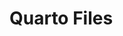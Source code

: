 # Quarto Files {#sec-quarto-files}

<!-- In the chapter on [R Scripts], you learned how to create R scripts -- plain text files that contain R code and comments. These R scripts are kind of a big deal because they give us a simple and effective tool for saving, modifying, and sharing our R code. If it weren't for the existence of [Quarto](https://quarto.org/) files, we would probably do all of the coding in this book using R scripts. However, Quarto files _do_ exist and they are AWESOME! So, we're going to suggest that you use them instead of R scripts the majority of the time. -->

<!-- It's actually kind of difficult for us to _describe_ what a Quarto file is if you've never seen or heard of one before. Therefore, we're going to start with an example and work backwards from there. Figure \@ref(fig:example-quarto) below is a Quarto file. It includes the exact same R code and comments as the example we saw in the chapter on creating R scripts. \@ref(fig:example-script) -->

<!-- ```{r example-quarto, echo=FALSE, fig.cap="Example Quarto file."} -->
<!-- knitr::include_graphics("img/02_part_coding_tools_and_best_practices/02_quarto/example_quarto_file.png") -->
<!-- ``` -->

<!-- [Click here to download the Quarto file](https://www.dropbox.com/scl/fi/f94bvm9tc8uysdn7wdmd1/example_quarto.qmd?rlkey=xph6sib0hwct98rfbumt68600&dl=1) -->

<!-- Notice that the results are embedded directly in the Quarto file immediately below the R code (e.g., between lines 21 and 22)!  -->

<!-- Once **rendered**, the Quarto file creates the HTML file you see below in figure \@ref(fig:rendered-preview). HTML files are what websites are made out of, and we'll walk you through _how_ to create them from Quarto files later in this chapter. -->

<!-- ```{r rendered-preview, echo=FALSE, fig.cap="Preview of HTML file created from a Quarto file."} -->
<!-- knitr::include_graphics("img/02_part_coding_tools_and_best_practices/02_quarto/rendered_preview.png") -->
<!-- ``` -->

<!-- [Click here to download the rendered HTML file](https://www.dropbox.com/scl/fi/ya5b4m6bgr8d8de4ru1sf/example_quarto.html?rlkey=w33jjogy6x1h3m6n5khffzlrh&dl=1). -->

<!-- Notice how everything is nicely formatted and easy to read! -->

<!-- When you create Quarto files on your computer, the rendered HTML file is saved in the same folder by default. \@ref(fig:quarto-files) -->

<!-- ```{r quarto-files, echo=FALSE, fig.cap="Quarto file and rendered HTML file and on MacOS."} -->
<!-- knitr::include_graphics("img/02_part_coding_tools_and_best_practices/02_quarto/quarto_files.png") -->
<!-- ``` -->

<!-- In the figure above, the HTML file is highlighted with a red box and ends with the `.html` file extension. The Quarto file is below the HTML file and ends with the `.qmd` file extension. Both of these files can be modified, saved, and shared with others.  -->

<!-- <p class="warning"> ⚠️**Warning:** HTML documents often require supporting files (e.g., images, CSS style sheets, and JavaScript scripts) to produce the final formatted output you see in the figure \@ref(fig:rendered-preview). Notice that we used the `embed-resources: true` option in our yaml header (yaml headers are described in more detail below). Including that option makes it possible for us to send a single HTML file to others with all the supporting files embedded. Please see the [Quarto documentation](https://quarto.org/docs/output-formats/html-basics#self-contained) for more information about HTML document options. </p> -->

<!-- ## What is Quarto? -->

<!-- There are literally [entire websites](https://quarto.org/) and books about Quarto. Therefore, we're only going to hit some of the highlights in this chapter. As a starting point, you can think of Quarto files as being a mix of R scripts, the R console, and a Microsoft Word or Google Doc document. We say this because:  -->

<!-- * The R code that you would otherwise write in R scripts is written in R **code chunks** when you use Quarto files. In figure \@ref(fig:example-quarto) there are R code chunks at lines 10 to 12, 14 to 16, 18 to 21, 27 to 29, and 33 to 35.     -->

<!-- * Instead of having to flip back and forth between your source pane and your console (or viewer) pane in RStudio, the results from your R code are embedded directly in the Quarto file -- directly below the code that generated them. In figure \@ref(fig:example-quarto) there are embedded results between lines 21 and 22, between lines 29 and 30, and between lines 35 and 36 (not fully visible). -->

<!-- * When creating a document in Microsoft Word or Google Docs, you may format text headings to help organize your document, you may format your text to <span style="color:red;">emphasize</span> _certain_ **words**, you may add tables to help organize concepts or data, you may add links to other resources, and you may add pictures or charts to help you clearly communicate ideas to yourself or others. Similarly, Quarto files allow you to surround your R code with formatted text, tables, links, pictures, and charts directly in your document.    -->

<!-- Even when we don't share our Quarto files with anyone else, we find that the added functionality described above really helps us organize our data analysis more effectively and helps us understand what we were doing if we come back to the analysis at some point in the future. -->

<!-- But, Quarto _really_ shines when we _do_ want to share our analysis or results with others. To get an idea of what we're talking about, please take a look at the [Quarto gallery](https://quarto.org/docs/gallery/) and view some of the amazing things you can do with Quarto. As you can see there, Quarto files mix R code with other kinds of text and media to create documents, websites, presentations, and more. In fact, the book you are reading right now is created with Quarto files! -->

<!-- ## Why use Quarto? -->

<!-- At this point, you may be thinking "Ok, that Quarto gallery has some cool stuff, but it also looks complicated. Why shouldn't I just use a basic R script for the little R program I'm writing?" If that's what you're thinking, you have a valid point. Quarto files are slightly more complicated than basic R scripts. However, after reading the sections below, I think you will find that getting started with Quarto doesn't have to be super complicated and the benefits provided make the initial investment in learning Quarto worth your time. -->

<!-- ## Create a Quarto file -->

<!-- RStudio makes it very easy to create your own Quarto file, of which there are several types. In this chapter, we're going to show you how to create a Quarto file that can be rendered to an HTML file and viewed in your web browser. -->

<!-- The process is actually really similar to the process we used to create an R script. Start by clicking on the icon shown below. \@ref(fig:new_quarto_document_01) -->

<!-- ```{r new-quarto-document-01, echo=FALSE, fig.cap="Click the new file icon."} -->
<!-- knitr::include_graphics("img/02_part_coding_tools_and_best_practices/02_quarto/new_quarto_document_01.png") -->
<!-- ``` -->

<!-- As before, we'll be presented with a dropdown box that lists a bunch of different file types for us to choose from. This time, we'll click `Quarto Document` instead of `R script`. \@ref(fig:new-quarto-document-02)  -->

<!-- ```{r new-quarto-document-02, echo=FALSE, fig.cap="New source file options."} -->
<!-- knitr::include_graphics("img/02_part_coding_tools_and_best_practices/02_quarto/new_quarto_document_02.png") -->
<!-- ``` -->

<!-- Next, a dialogue box will pop up with some options for us. For now, we will just give our Quarto document a super creative title -- "Text Quarto" -- and make sure the default HTML format is selected. Finally, we will click the `Create` button in the bottom right-hand corner of the dialogue box. -->

<!-- ```{r new-quarto-document-03, echo=FALSE, fig.cap="New Quarto document options."} -->
<!-- knitr::include_graphics("img/02_part_coding_tools_and_best_practices/02_quarto/new_quarto_document_03.png") -->
<!-- ``` -->

<!-- A new Quarto file will appear in the RStudio source pane after we click the `Create` button. This Quarto file includes some example text and code meant to help us get started. We are typically going to erase all the example stuff and write our own text and code, but we will use it to highlight some key components of Quarto files for now. \@ref(fig:new-quarto-document-04) -->

<!-- ```{r new-quarto-document-04, echo=FALSE, fig.cap="The 'Test Quarto' file in the RStudio source pane."} -->
<!-- knitr::include_graphics("img/02_part_coding_tools_and_best_practices/02_quarto/new_quarto_document_04.png") -->
<!-- ``` -->

<!-- First, notice lines 1 through 6 in the example above. These lines make up something called the **YAML header** (pronounced yamel). It isn't important for us to know what YAML means, but we do need to know that this is one of the defining features of Quarto files. We'll talk more about the details of the YAML header soon.  -->

<!-- Second, notice lines 16 through 18. These lines make up something called an **R code chunk**. Code chunks in Quarto files always start with three backticks ( ` ) and a pair of curly braces ({}), and they always end with three more backticks. We know that this code chunk contains R code because of the "r" inside of the curly braces. We can also create code chunks that will run other languages (e.g., python), but we won't do that in this book. You can think of each R code chunk as a mini R script. We'll talk more about the details of code chunks soon. -->

<!-- Third, all of the other text is called [Markdown]. In the figure above, the markdown text is just filler text with some basic instructions for users. In a real project we would use formatted text like this to add context around our code. For now, you can think of this as being very similar to the comments we wrote in our R scripts, but markdown allows us to do lots of cool things that the comments in our R scripts aren't able to do. For example, line 6 has a link to a website embedded in it, line 8 includes a heading (i.e., `## Quarto`), and line 14 includes text that is being formatted (the orange text surrounded by two asterisks). In this case, the text is being bolded.  -->

<!-- And that is all we have to do to create a basic Quarto file. Next, we're going to give you a few more details about each of the key components of the Quarto file that we briefly introduced above. -->

<!-- ## YAML headers -->

<!-- The YAML header is unlike anything we've seen before. The YAML header always begins and ends with dash-dash-dash (`---`) typed on its own line (1 & 6 above). \@ref(fig:new-quarto-document-04) The code written inside the YAML header generally falls into two categories: -->

<!-- 1. Values to be rendered in the Quarto file. For example, in figure \@ref(fig:new-quarto-document-04) we told Quarto to title our document "Test Quarto". The title is added to the file by adding the `title` keyword, followed by a colon (`:`), followed by a character string wrapped in quotes. Examples of other values we could have added include `author` and `date`. -->

<!-- 2. Instructions that tell Quarto how to process the file. What do we mean by that? Well, remember the [Quarto gallery](https://quarto.org/docs/gallery/) you saw earlier? That gallery includes Word documents, PDF documents, websites, and more. But all of those different document types started as Quarto file similar to the one in figure \@ref(fig:new-quarto-document-04). Quarto will create a PDF document, a Word document, or a website from the Quarto file based, in part, on the instructions we give it inside the YAML header. For example, the YAML header in figure \@ref(fig:new-quarto-document-04) tells Quarto to create an HTML file from our Quarto file. This output type is selected by adding the `format` keyword, followed by a colon (`:`), followed by the `html` keyword. Further, we added the `embed-resources: true` option to our HTML format. Including that option makes it possible for us to send a single HTML file to others with all the supporting files embedded. -->

<!-- What does an HTML file look like? Well, if you hit the `Render` button in RStudio: -->

<!-- ```{r render, echo=FALSE, fig.cap="RStudio's render button. Only visible when a Quarto file is open."} -->
<!-- knitr::include_graphics("img/02_part_coding_tools_and_best_practices/02_quarto/render.png") -->
<!-- ``` -->

<!-- R will ask you to save your Quarto file. After you save it, R will automatically create (or render) a new HTML file and save it in the same location where your Quarto file is saved. Additionally, a little browser window will pop up and give you a preview of what the rendered HTML file looks like. \@ref(fig:rendered-quarto-document) -->

<!-- ```{r rendered-quarto-document, echo=FALSE, fig.cap="An HTML file created using a Quarto file."} -->
<!-- knitr::include_graphics("img/02_part_coding_tools_and_best_practices/02_quarto/rendered_quarto_document.png") -->
<!-- ``` -->

<!-- Notice all the formatting that was applied when R rendered the HTML file. For example, the title -- "Test Quarto" -- is in big bold letters at the top of the screen, The headings -- `Quarto` and `Running code` -- are also written in a large bold font with a faint line underneath them, the link to the Quarto website is now blue and clickable, and the word "Render" is written in bold font.  -->

<!-- We can imagine that this section may seem a little confusing to some readers right now. If so, don't worry. You don't really _need_ to understand the YAML header at this point. Remember, when you create a new Quarto file in the manner we described above, the YAML header is already there. You will probably want to change the title, but that may be the only change you make for now. -->

<!-- ## R code chunks -->

<!-- As we said above, R code chunks always start out with three backticks ( ` ) and a pair of curly braces with an "r" in them ({r}), and they always end with three more backticks. Typing that over and over can be tedious, so RStudio provides a keyboard shortcut for inserting R code chunks into our Quarto files. -->

<!-- On MacOS type `option + command + i`. -->

<!-- On Windows type `control + alt + i` -->

<!-- Inside the code chunk, we can type anything that we would otherwise type in the console or in an R script -- including comments. We can then click the little green arrow in the top right corner of the code chunk to submit it to R and see the result (see the play button in figure \@ref(fig:new-quarto-document-04)). -->

<!-- Alternatively, we can run the code in the code chunk by typing `shift + command + return` on MacOS or `shift + control + enter` on Windows. If we want to submit a small section of code in a code chunk, as opposed to all of the code in the code chunk, we can use our mouse to highlight just the section of code we want to run and type `control + return` on MacOS or `control + enter` on Windows. There are also options to run all code chunks in the Quarto file, all code chunks above the current code chunk, and all code chunks below the current chunk. You can access these, and other, run options using the `Run` button in the top right-hand corner of the Quarto file in RStudio (see figure \@ref(fig:quarto-run-code-chunks) below). -->

<!-- ```{r quarto-run-code-chunks, echo=FALSE, fig.cap="The run button in RStudio."} -->
<!-- knitr::include_graphics("img/02_part_coding_tools_and_best_practices/02_quarto/quarto_run_code_chunks.png") -->
<!-- ``` -->

<!-- ## Markdown -->

<!-- Many readers have probably heard of HTML and CSS before. HTML stands for hypertext markup language and CSS stands for cascading style sheets. Together, HTML and CSS are used to create and style every website you've ever seen. HTML files created from our Quarto files are no different. They will open in any web browser and behave just like any other website. Therefore, we can manipulate and style them using HTML and CSS just like any other website. However, it takes most people a lot of time and effort to learn HTML and CSS. So, markdown was created as an easier-to-use alternative. Think of it as HTML and CSS lite. It can't fully replace HTML and CSS, but it is much easier to learn, and you can use it to do many of the main things you might want to do with HTML and CSS. For example, in figures \@ref(fig:new-quarto-document-04) and \@ref(fig:rendered-quarto-document) we saw that wrapping our text with two asterisks (`**`) bolds it. -->

<!-- There are a ton of other things we can do with markdown, and we recommend checking out Quarto's [markdown basics](https://quarto.org/docs/authoring/markdown-basics.html) website to learn more. The website covers a lot and may feel overwhelming at first. So, we suggest just play around with some of the formatting options and get a feel for what they do. Having said that, it's totally fine if you don't try to tackle learning markdown syntax right now. You don't really _need_ markdown to follow along with the rest of the book. However, we still suggest using Quarto files for writing, saving, modifying, and sharing your R code. -->

<!-- ### Markdown headings -->

<!-- While we are discussing markdown, we would like to call special attention to markdown headings. We briefly glazed over them above, but we find that beginning R users typically benefit from a slightly more detailed discussion. Think back to the `## Quarto` on line 8 of figure \@ref(fig:new-quarto-document-04). This markdown created a heading -- text that stands out and breaks our document up into sections. We can create headings by beginning a line in our Quarto document with one or more hash symbols (`#`), followed by a space, and then our heading text. Headings can be nested underneath each other in the same way you might nest topics in a bulleted list. For example: -->

<!-- - Animals -->
<!--   - Dog -->
<!--     - Lab -->
<!--     - Yorkie -->
<!--   - Cat -->
<!-- - Plants -->
<!--   - Flowers -->
<!--   - Trees -->
<!--     - Oak -->

<!-- Nesting list items this way organizes our list and conveys information that would otherwise require explicitly writing out more text. For example, that a lab is a type of dog and that dogs are a type of animal. Thoughtfully nesting our headings in our Quarto files can have similar benefits. So, how do we nest our headings? Great question! Quarto and RStudio will automatically nest them based on the number of hash symbols we use (between 1 and 6). In the example above, `## Quarto` it is a second-level heading. We know this because the line begins with two hash symbols. Figure \@ref(fig:quarto-headings) below shows how we might organize a Quarto file for a data analysis project into nested sections using markdown headings.  -->

<!-- A really important benefit of organizing our Quarto file this way is that it allows us to use RStudio's `document outline` pane to quickly navigate around our Quarto file. In this trivial example, it isn't such a big deal. But it can be a huge time saver in a Quarto file with hundreds, or thousands, of lines of code.  -->

<!-- ```{r quarto-headings, echo=FALSE, fig.cap="A Quarto file with nested headings."} -->
<!-- knitr::include_graphics("img/02_part_coding_tools_and_best_practices/02_quarto/quarto_headings.png") -->
<!-- ``` -->

<!-- As a final note on markdown headings, we find that new R users sometimes mix up comments and headings. This is a really understandable mistake to make because both start with the hash symbol. So, how do you know when typing a hash symbol will create a comment and when it will create a heading? -->

<!-- - The hash symbol always creates comments in _R scripts_. R scripts don't understand markdown. Therefore, they don't have markdown headings. R scripts only understand comments, which begin with a hash symbol, and R code. -->

<!-- - The hash symbol always creates markdown headings in Quarto files when typed _outside_ of an R code chunk. Remember, everything in between the R code chunks in our Quarto files is considered markdown by Quarto, and hash symbols create headings in the markdown language. -->

<!-- - The hash symbol always creates comments in Quarto files when typed _inside_ of an R code chunk. Remember, we can think of each R code chunk as a mini R script, and in R scripts, hash symbols create comments. -->

<!-- ## Summary -->

<!-- Quarto files bring together R code, formatted text, and media in a single file. We can use them to make our lives easier when working on small projects that are just for us, and we can use them to create large complex documents, websites, and applications that are intended for much larger audiences. RStudio makes it easy for us to create and render Quarto files into many different document types, and learning a little bit of markdown can help us format those documents really nicely. We believe that Quarto files are a great default file type to use for most projects and we encourage readers to review the [Quarto website](https://quarto.org/) for more details (and inspiration)! -->

